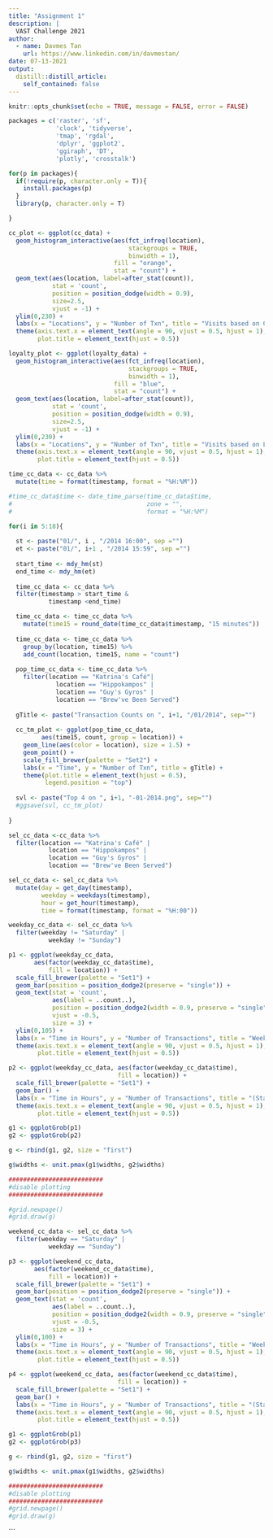 ```yaml
---
title: "Assignment 1"
description: |
  VAST Challenge 2021
author:
  - name: Davmes Tan
    url: https://www.linkedin.com/in/davmestan/
date: 07-13-2021
output:
  distill::distill_article:
    self_contained: false
---
```



```r
knitr::opts_chunk$set(echo = TRUE, message = FALSE, error = FALSE)
```

```r

packages = c('raster', 'sf',
             'clock', 'tidyverse', 
             'tmap', 'rgdal',
             'dplyr', 'ggplot2',
             'ggiraph', 'DT',
             'plotly', 'crosstalk')

for(p in packages){
  if(!require(p, character.only = T)){
    install.packages(p)
  }
  library(p, character.only = T)

}

```

```r

cc_plot <- ggplot(cc_data) + 
  geom_histogram_interactive(aes(fct_infreq(location),
                                 stackgroups = TRUE,
                                 binwidth = 1),
                             fill = "orange",
                             stat = "count") +
  geom_text(aes(location, label=after_stat(count)),
            stat = 'count',
            position = position_dodge(width = 0.9), 
            size=2.5, 
            vjust = -1) + 
  ylim(0,230) + 
  labs(x = "Locations", y = "Number of Txn", title = "Visits based on Credit Card Transactions") +
  theme(axis.text.x = element_text(angle = 90, vjust = 0.5, hjust = 1),
        plot.title = element_text(hjust = 0.5))

loyalty_plot <- ggplot(loyalty_data) + 
  geom_histogram_interactive(aes(fct_infreq(location),
                                 stackgroups = TRUE,
                                 binwidth = 1),
                             fill = "blue",
                             stat = "count") +
  geom_text(aes(location, label=after_stat(count)),
            stat = 'count',
            position = position_dodge(width = 0.9), 
            size=2.5, 
            vjust = -1) + 
  ylim(0,230) + 
  labs(x = "Locations", y = "Number of Txn", title = "Visits based on Loyalty Card Transactions") +
  theme(axis.text.x = element_text(angle = 90, vjust = 0.5, hjust = 1),
        plot.title = element_text(hjust = 0.5))

time_cc_data <- cc_data %>%
  mutate(time = format(timestamp, format = "%H:%M"))

#time_cc_data$time <- date_time_parse(time_cc_data$time,
#                                     zone = "",
#                                     format = "%H:%M")

for(i in 5:18){
  
  st <- paste("01/", i , "/2014 16:00", sep ="")
  et <- paste("01/", i+1 , "/2014 15:59", sep ="")
  
  start_time <- mdy_hm(st)
  end_time <- mdy_hm(et)
  
  time_cc_data <- cc_data %>%
  filter(timestamp > start_time &
           timestamp <end_time)

  time_cc_data <- time_cc_data %>%
    mutate(time15 = round_date(time_cc_data$timestamp, "15 minutes"))
  
  time_cc_data <- time_cc_data %>%
    group_by(location, time15) %>%
    add_count(location, time15, name = "count")
  
  pop_time_cc_data <- time_cc_data %>%
    filter(location == "Katrina's Café"|
             location == "Hippokampos" |
             location == "Guy's Gyros" |
             location == "Brew've Been Served")
  
  gTitle <- paste("Transaction Counts on ", i+1, "/01/2014", sep="")
  
  cc_tm_plot <- ggplot(pop_time_cc_data,
         aes(time15, count, group = location)) + 
    geom_line(aes(color = location), size = 1.5) + 
    geom_point() + 
    scale_fill_brewer(palette = "Set2") +
    labs(x = "Time", y = "Number of Txn", title = gTitle) +
    theme(plot.title = element_text(hjust = 0.5),
          legend.position = "top")
  
  svl <- paste("Top 4 on ", i+1, "-01-2014.png", sep="")
  #ggsave(svl, cc_tm_plot)
  
}
```

```r

sel_cc_data <-cc_data %>%
  filter(location == "Katrina's Café" |
           location == "Hippokampos" |
           location == "Guy's Gyros" |
           location == "Brew've Been Served")

sel_cc_data <- sel_cc_data %>%
  mutate(day = get_day(timestamp),
         weekday = weekdays(timestamp),
         hour = get_hour(timestamp),
         time = format(timestamp, format = "%H:00"))

weekday_cc_data <- sel_cc_data %>%
  filter(weekday != "Saturday" |
           weekday != "Sunday")

p1 <- ggplot(weekday_cc_data, 
       aes(factor(weekday_cc_data$time), 
           fill = location)) + 
  scale_fill_brewer(palette = "Set1") + 
  geom_bar(position = position_dodge2(preserve = "single")) +
  geom_text(stat = 'count',
            aes(label = ..count..),
            position = position_dodge2(width = 0.9, preserve = "single"),
            vjust = -0.5,
            size = 3) + 
  ylim(0,105) +
  labs(x = "Time in Hours", y = "Number of Transactions", title = "Weekdays Visits by Time (H)") +
  theme(axis.text.x = element_text(angle = 90, vjust = 0.5, hjust = 1),
        plot.title = element_text(hjust = 0.5))

p2 <- ggplot(weekday_cc_data, aes(factor(weekday_cc_data$time), 
                              fill = location)) + 
  scale_fill_brewer(palette = "Set1") + 
  geom_bar() + 
  labs(x = "Time in Hours", y = "Number of Transactions", title = "(Stacked) Weekdays Visits by Time (H)") +
  theme(axis.text.x = element_text(angle = 90, vjust = 0.5, hjust = 1),
        plot.title = element_text(hjust = 0.5))

g1 <- ggplotGrob(p1)
g2 <- ggplotGrob(p2)

g <- rbind(g1, g2, size = "first")

g$widths <- unit.pmax(g1$widths, g2$widths)

##########################
#disable plotting
##########################

#grid.newpage()
#grid.draw(g)

weekend_cc_data <- sel_cc_data %>%
  filter(weekday == "Saturday" |
           weekday == "Sunday")

p3 <- ggplot(weekend_cc_data, 
       aes(factor(weekend_cc_data$time), 
           fill = location)) + 
  scale_fill_brewer(palette = "Set1") + 
  geom_bar(position = position_dodge2(preserve = "single")) +
  geom_text(stat = 'count',
            aes(label = ..count..),
            position = position_dodge2(width = 0.9, preserve = "single"),
            vjust = -0.5,
            size = 3) + 
  ylim(0,100) +
  labs(x = "Time in Hours", y = "Number of Transactions", title = "Weekends Visits by Time (H)") +
  theme(axis.text.x = element_text(angle = 90, vjust = 0.5, hjust = 1),
        plot.title = element_text(hjust = 0.5))

p4 <- ggplot(weekend_cc_data, aes(factor(weekend_cc_data$time), 
                              fill = location)) + 
  scale_fill_brewer(palette = "Set1") + 
  geom_bar() + 
  labs(x = "Time in Hours", y = "Number of Transactions", title = "(Stacked) Weekends Visits by Time (H)") +
  theme(axis.text.x = element_text(angle = 90, vjust = 0.5, hjust = 1),
        plot.title = element_text(hjust = 0.5))

g1 <- ggplotGrob(p1)
g2 <- ggplotGrob(p3)

g <- rbind(g1, g2, size = "first")

g$widths <- unit.pmax(g1$widths, g2$widths)

##########################
#disable plotting
##########################
#grid.newpage()
#grid.draw(g)

```
```

